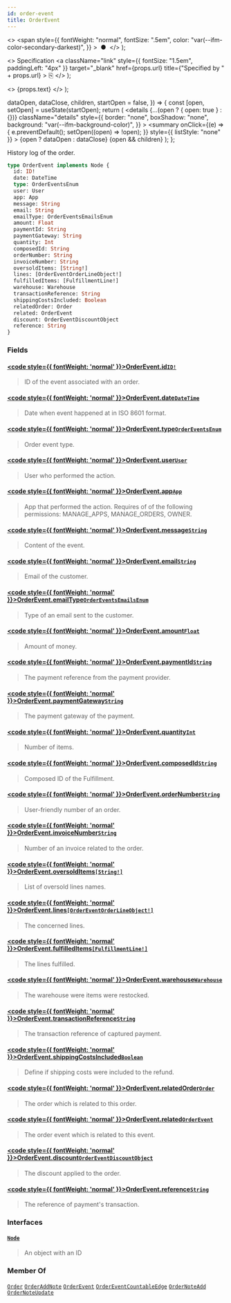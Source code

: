 ```yaml
---
id: order-event
title: OrderEvent
---
```


  <>
    <span
      style={{
        fontWeight: "normal",
        fontSize: ".5em",
        color: "var(--ifm-color-secondary-darkest)",
      }}
    >
      &nbsp;●&nbsp;
    </span>
  </>
);

  <>
    Specification
    <a
      className="link"
      style={{ fontSize: "1.5em", paddingLeft: "4px" }}
      target="\_blank"
      href={props.url}
      title={"Specified by " + props.url}
    >
      ⎘
    </a>
  </>
);

  <>
    <span className={props.class}>{props.text}</span>
  </>
);


  dataOpen,
  dataClose,
  children,
  startOpen = false,
}) => {
  const [open, setOpen] = useState(startOpen);
  return (
    <details
      {...(open ? { open: true } : {})}
      className="details"
      style={{
        border: "none",
        boxShadow: "none",
        background: "var(--ifm-background-color)",
      }}
    >
      <summary
        onClick={(e) => {
          e.preventDefault();
          setOpen((open) => !open);
        }}
        style={{ listStyle: "none" }}
      >
        {open ? dataOpen : dataClose}
      </summary>
      {open && children}
    </details>
  );
};

History log of the order.

```graphql
type OrderEvent implements Node {
  id: ID!
  date: DateTime
  type: OrderEventsEnum
  user: User
  app: App
  message: String
  email: String
  emailType: OrderEventsEmailsEnum
  amount: Float
  paymentId: String
  paymentGateway: String
  quantity: Int
  composedId: String
  orderNumber: String
  invoiceNumber: String
  oversoldItems: [String!]
  lines: [OrderEventOrderLineObject!]
  fulfilledItems: [FulfillmentLine!]
  warehouse: Warehouse
  transactionReference: String
  shippingCostsIncluded: Boolean
  relatedOrder: Order
  related: OrderEvent
  discount: OrderEventDiscountObject
  reference: String
}
```

### Fields

#### [<code style={{ fontWeight: 'normal' }}>OrderEvent.<b>id</b></code>](#)<Bullet />[`ID!`](../../../api-reference/miscellaneous/scalars/id) <Badge class="badge badge--secondary" text="non-null"/> <Badge class="badge badge--secondary" text="scalar"/> <Badge class="badge badge--secondary" text="miscellaneous"/>

> ID of the event associated with an order.

#### [<code style={{ fontWeight: 'normal' }}>OrderEvent.<b>date</b></code>](#)<Bullet />[`DateTime`](../../../api-reference/miscellaneous/scalars/date-time) <Badge class="badge badge--secondary" text="scalar"/> <Badge class="badge badge--secondary" text="miscellaneous"/>

> Date when event happened at in ISO 8601 format.

#### [<code style={{ fontWeight: 'normal' }}>OrderEvent.<b>type</b></code>](#)<Bullet />[`OrderEventsEnum`](../../../api-reference/orders/enums/order-events-enum) <Badge class="badge badge--secondary" text="enum"/> <Badge class="badge badge--secondary" text="orders"/>

> Order event type.

#### [<code style={{ fontWeight: 'normal' }}>OrderEvent.<b>user</b></code>](#)<Bullet />[`User`](../../../api-reference/users/objects/user) <Badge class="badge badge--secondary" text="object"/> <Badge class="badge badge--secondary" text="users"/>

> User who performed the action.

#### [<code style={{ fontWeight: 'normal' }}>OrderEvent.<b>app</b></code>](#)<Bullet />[`App`](../../../api-reference/apps/objects/app) <Badge class="badge badge--secondary" text="object"/> <Badge class="badge badge--secondary" text="apps"/>

> App that performed the action. Requires of of the following permissions: MANAGE_APPS, MANAGE_ORDERS, OWNER.

#### [<code style={{ fontWeight: 'normal' }}>OrderEvent.<b>message</b></code>](#)<Bullet />[`String`](../../../api-reference/miscellaneous/scalars/string) <Badge class="badge badge--secondary" text="scalar"/> <Badge class="badge badge--secondary" text="miscellaneous"/>

> Content of the event.

#### [<code style={{ fontWeight: 'normal' }}>OrderEvent.<b>email</b></code>](#)<Bullet />[`String`](../../../api-reference/miscellaneous/scalars/string) <Badge class="badge badge--secondary" text="scalar"/> <Badge class="badge badge--secondary" text="miscellaneous"/>

> Email of the customer.

#### [<code style={{ fontWeight: 'normal' }}>OrderEvent.<b>emailType</b></code>](#)<Bullet />[`OrderEventsEmailsEnum`](../../../api-reference/orders/enums/order-events-emails-enum) <Badge class="badge badge--secondary" text="enum"/> <Badge class="badge badge--secondary" text="orders"/>

> Type of an email sent to the customer.

#### [<code style={{ fontWeight: 'normal' }}>OrderEvent.<b>amount</b></code>](#)<Bullet />[`Float`](../../../api-reference/miscellaneous/scalars/float) <Badge class="badge badge--secondary" text="scalar"/> <Badge class="badge badge--secondary" text="miscellaneous"/>

> Amount of money.

#### [<code style={{ fontWeight: 'normal' }}>OrderEvent.<b>paymentId</b></code>](#)<Bullet />[`String`](../../../api-reference/miscellaneous/scalars/string) <Badge class="badge badge--secondary" text="scalar"/> <Badge class="badge badge--secondary" text="miscellaneous"/>

> The payment reference from the payment provider.

#### [<code style={{ fontWeight: 'normal' }}>OrderEvent.<b>paymentGateway</b></code>](#)<Bullet />[`String`](../../../api-reference/miscellaneous/scalars/string) <Badge class="badge badge--secondary" text="scalar"/> <Badge class="badge badge--secondary" text="miscellaneous"/>

> The payment gateway of the payment.

#### [<code style={{ fontWeight: 'normal' }}>OrderEvent.<b>quantity</b></code>](#)<Bullet />[`Int`](../../../api-reference/miscellaneous/scalars/int) <Badge class="badge badge--secondary" text="scalar"/> <Badge class="badge badge--secondary" text="miscellaneous"/>

> Number of items.

#### [<code style={{ fontWeight: 'normal' }}>OrderEvent.<b>composedId</b></code>](#)<Bullet />[`String`](../../../api-reference/miscellaneous/scalars/string) <Badge class="badge badge--secondary" text="scalar"/> <Badge class="badge badge--secondary" text="miscellaneous"/>

> Composed ID of the Fulfillment.

#### [<code style={{ fontWeight: 'normal' }}>OrderEvent.<b>orderNumber</b></code>](#)<Bullet />[`String`](../../../api-reference/miscellaneous/scalars/string) <Badge class="badge badge--secondary" text="scalar"/> <Badge class="badge badge--secondary" text="miscellaneous"/>

> User-friendly number of an order.

#### [<code style={{ fontWeight: 'normal' }}>OrderEvent.<b>invoiceNumber</b></code>](#)<Bullet />[`String`](../../../api-reference/miscellaneous/scalars/string) <Badge class="badge badge--secondary" text="scalar"/> <Badge class="badge badge--secondary" text="miscellaneous"/>

> Number of an invoice related to the order.

#### [<code style={{ fontWeight: 'normal' }}>OrderEvent.<b>oversoldItems</b></code>](#)<Bullet />[`[String!]`](../../../api-reference/miscellaneous/scalars/string) <Badge class="badge badge--secondary" text="list"/> <Badge class="badge badge--secondary" text="scalar"/> <Badge class="badge badge--secondary" text="miscellaneous"/>

> List of oversold lines names.

#### [<code style={{ fontWeight: 'normal' }}>OrderEvent.<b>lines</b></code>](#)<Bullet />[`[OrderEventOrderLineObject!]`](../../../api-reference/orders/objects/order-event-order-line-object) <Badge class="badge badge--secondary" text="list"/> <Badge class="badge badge--secondary" text="object"/> <Badge class="badge badge--secondary" text="orders"/>

> The concerned lines.

#### [<code style={{ fontWeight: 'normal' }}>OrderEvent.<b>fulfilledItems</b></code>](#)<Bullet />[`[FulfillmentLine!]`](../../../api-reference/orders/objects/fulfillment-line) <Badge class="badge badge--secondary" text="list"/> <Badge class="badge badge--secondary" text="object"/> <Badge class="badge badge--secondary" text="orders"/>

> The lines fulfilled.

#### [<code style={{ fontWeight: 'normal' }}>OrderEvent.<b>warehouse</b></code>](#)<Bullet />[`Warehouse`](../../../api-reference/products/objects/warehouse) <Badge class="badge badge--secondary" text="object"/> <Badge class="badge badge--secondary" text="products"/>

> The warehouse were items were restocked.

#### [<code style={{ fontWeight: 'normal' }}>OrderEvent.<b>transactionReference</b></code>](#)<Bullet />[`String`](../../../api-reference/miscellaneous/scalars/string) <Badge class="badge badge--secondary" text="scalar"/> <Badge class="badge badge--secondary" text="miscellaneous"/>

> The transaction reference of captured payment.

#### [<code style={{ fontWeight: 'normal' }}>OrderEvent.<b>shippingCostsIncluded</b></code>](#)<Bullet />[`Boolean`](../../../api-reference/miscellaneous/scalars/boolean) <Badge class="badge badge--secondary" text="scalar"/> <Badge class="badge badge--secondary" text="miscellaneous"/>

> Define if shipping costs were included to the refund.

#### [<code style={{ fontWeight: 'normal' }}>OrderEvent.<b>relatedOrder</b></code>](#)<Bullet />[`Order`](../../../api-reference/orders/objects/order) <Badge class="badge badge--secondary" text="object"/> <Badge class="badge badge--secondary" text="orders"/>

> The order which is related to this order.

#### [<code style={{ fontWeight: 'normal' }}>OrderEvent.<b>related</b></code>](#)<Bullet />[`OrderEvent`](../../../api-reference/orders/objects/order-event) <Badge class="badge badge--secondary" text="object"/> <Badge class="badge badge--secondary" text="orders"/>

> The order event which is related to this event.
>
> <Badge text="Added in Saleor 3.15" class="secondary margin-bottom--sm" />
>
> <FeaturePreview />

#### [<code style={{ fontWeight: 'normal' }}>OrderEvent.<b>discount</b></code>](#)<Bullet />[`OrderEventDiscountObject`](../../../api-reference/orders/objects/order-event-discount-object) <Badge class="badge badge--secondary" text="object"/> <Badge class="badge badge--secondary" text="orders"/>

> The discount applied to the order.

#### [<code style={{ fontWeight: 'normal' }}>OrderEvent.<b>reference</b></code>](#)<Bullet />[`String`](../../../api-reference/miscellaneous/scalars/string) <Badge class="badge badge--secondary" text="scalar"/> <Badge class="badge badge--secondary" text="miscellaneous"/>

> The reference of payment's transaction.

### Interfaces

#### [`Node`](../../../api-reference/miscellaneous/interfaces/node) <Badge class="badge badge--secondary" text="interface"/> <Badge class="badge badge--secondary" text="miscellaneous"/>

> An object with an ID

### Member Of

[`Order`](../../../api-reference/orders/objects/order) <Badge class="badge badge--secondary" text="object"/><Bullet />[`OrderAddNote`](../../../api-reference/orders/objects/order-add-note) <Badge class="badge badge--secondary" text="object"/><Bullet />[`OrderEvent`](../../../api-reference/orders/objects/order-event) <Badge class="badge badge--secondary" text="object"/><Bullet />[`OrderEventCountableEdge`](../../../api-reference/orders/objects/order-event-countable-edge) <Badge class="badge badge--secondary" text="object"/><Bullet />[`OrderNoteAdd`](../../../api-reference/orders/objects/order-note-add) <Badge class="badge badge--secondary" text="object"/><Bullet />[`OrderNoteUpdate`](../../../api-reference/orders/objects/order-note-update) <Badge class="badge badge--secondary" text="object"/>

